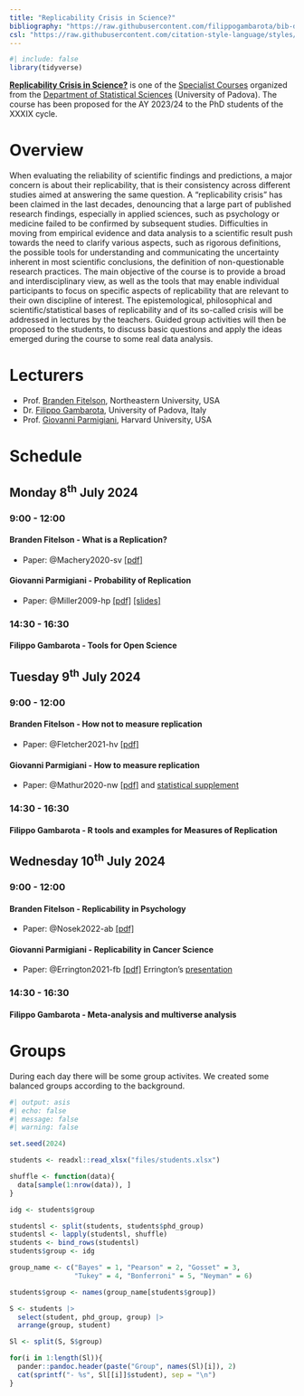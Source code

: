 ```yaml
---
title: "Replicability Crisis in Science?"
bibliography: "https://raw.githubusercontent.com/filippogambarota/bib-database/main/references.bib"
csl: "https://raw.githubusercontent.com/citation-style-language/styles/master/apa.csl"
---
```


```r
#| include: false
library(tidyverse)
```


[**Replicability Crisis in Science?**](https://www.stat.unipd.it/sites/stat.unipd.it/files/Parmigiani-Fitelson-Gambarota%20July2024.pdf) is one of the [Specialist Courses](https://www.stat.unipd.it/ricerca/courses-202324-xxxix-cycle) organized from the [Department of Statistical Sciences](https://www.stat.unipd.it/en/) (University of Padova). The course has been proposed for the AY 2023/24 to the PhD students of the XXXIX cycle.

# Overview

When evaluating the reliability of scientific findings and predictions, a major concern is about their replicability, that is their consistency across different studies aimed at answering the same question. A "replicability crisis" has been claimed in the last decades, denouncing that a large part of published research findings, especially in applied sciences, such as psychology or medicine failed to be confirmed by subsequent studies. Difficulties in moving from empirical evidence and data analysis to a scientific result push towards the need to clarify various aspects, such as rigorous definitions, the possible tools for understanding and communicating the uncertainty inherent in most scientific conclusions, the definition of non-questionable research practices. The main objective of the course is to provide a broad and interdisciplinary view, as well as the tools that may enable individual participants to focus on specific aspects of replicability that are relevant to their own discipline of interest. The epistemological, philosophical and scientific/statistical bases of replicability and of its so-called crisis will be addressed in lectures by the teachers. Guided group activities will then be proposed to the students, to discuss basic questions and apply the ideas emerged during the course to some real data analysis.

# Lecturers

- Prof. [Branden Fitelson](https://cssh.northeastern.edu/faculty/branden-fitelson/), Northeastern University, USA
- Dr. [Filippo Gambarota](https://filippogambarota.xyz/), University of Padova, Italy
- Prof. [Giovanni Parmigiani](https://scholar.harvard.edu/parmigiani), Harvard University, USA

# Schedule

## Monday 8<sup>th</sup> July 2024

### 9:00 - 12:00

#### Branden Fitelson - What is a Replication?

- Paper: @Machery2020-sv [[pdf]](papers/Machery 2020 - What is a replication.pdf)

#### Giovanni Parmigiani - Probability of Replication

- Paper: @Miller2009-hp [[pdf]](papers/Miller 2009 - What is the probability of replicating a statistically significant effect.pdf) [[slides]](files/JC1-Miller.pdf)
 
### 14:30 - 16:30

#### Filippo Gambarota - Tools for Open Science

## Tuesday 9<sup>th</sup> July 2024

### 9:00 - 12:00

#### Branden Fitelson - How not to measure replication

- Paper: @Fletcher2021-hv [[pdf]](papers/Fletcher 2021 - How (not) to measure replication.pdf)

#### Giovanni Parmigiani - How to measure replication

- Paper: @Mathur2020-nw [[pdf]](papers/Mathur and VanderWeele 2020 - New statistical metrics for multisite replication projects.pdf)
and [statistical supplement](https://oup.silverchair-cdn.com/oup/backfile/Content_public/Journal/jrsssa/183/3/10.1111_rssa.12572/1/rssa12572-sup-0001-supinfo.pdf?Expires=1723372390&Signature=SIZzyxdtOtsxjRfZ-aTc2DCEwAbUadE1flJxDOBeattxWpGgZ3FFpc2K3oVKoOrNhMaub8uVKHfOZvm6porMlyPVKPya5~QshIT7NGPiaJRWpCRA4F8FW4soQxPwGGj1eRQgFOSTw4NCsNIwFScTv0edUWQXR0zJrtFIf-xa~OcLuLIwnegujv6wdeQXAkaGx0PoYPMaeJll-EKyYte9xEkwpmvEdlZsp7-wBBsq~0YkabpCuA5ruVGvB22yybzYDcIk4BqJaTSuOWR-f0OzPbu5ucJVzPiLUMmeWvHpOj4AisycOzAOHFUSzDOpvVv9u~p7mMpp8HetNj-iWF5jWg__&Key-Pair-Id=APKAIE5G5CRDK6RD3PGA)

### 14:30 - 16:30

#### Filippo Gambarota - R tools and examples for Measures of Replication

## Wednesday 10<sup>th</sup> July 2024

### 9:00 - 12:00

#### Branden Fitelson - Replicability in Psychology

- Paper: @Nosek2022-ab [[pdf]](papers/Nosek et al. 2022 - Replicability, robustness, and reproducibility in psychological science.pdf)

#### Giovanni Parmigiani - Replicability in Cancer Science

- Paper: @Errington2021-fb [[pdf]](papers/Errington et al. 2021 - Investigating the replicability of preclinical cancer biology.pdf) Errington's [presentation](https://youtu.be/5xRjwGE0WdY) 

### 14:30 - 16:30

#### Filippo Gambarota - Meta-analysis and multiverse analysis

# Groups

During each day there will be some group activites. We created some balanced groups according to the background.

```r
#| output: asis
#| echo: false
#| message: false
#| warning: false

set.seed(2024)

students <- readxl::read_xlsx("files/students.xlsx")

shuffle <- function(data){
  data[sample(1:nrow(data)), ]
}

idg <- students$group

studentsl <- split(students, students$phd_group)
studentsl <- lapply(studentsl, shuffle)
students <- bind_rows(studentsl)
students$group <- idg

group_name <- c("Bayes" = 1, "Pearson" = 2, "Gosset" = 3, 
                "Tukey" = 4, "Bonferroni" = 5, "Neyman" = 6)

students$group <- names(group_name[students$group])

S <- students |> 
  select(student, phd_group, group) |> 
  arrange(group, student)

Sl <- split(S, S$group)

for(i in 1:length(Sl)){
  pander::pandoc.header(paste("Group", names(Sl)[i]), 2)
  cat(sprintf("- %s", Sl[[i]]$student), sep = "\n")
}
```

:::{.refs}
:::

